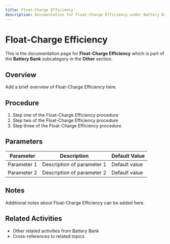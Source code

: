 ```yaml
---
title: Float-Charge Efficiency
description: Documentation for Float-Charge Efficiency under Battery Bank in Other category
---
```


# Float-Charge Efficiency

This is the documentation page for **Float-Charge Efficiency** which is part of the **Battery Bank** subcategory in the **Other** section.

## Overview

Add a brief overview of Float-Charge Efficiency here.

## Procedure

1. Step one of the Float-Charge Efficiency procedure
2. Step two of the Float-Charge Efficiency procedure
3. Step three of the Float-Charge Efficiency procedure

## Parameters

| Parameter | Description | Default Value |
|-----------|-------------|---------------|
| Parameter 1 | Description of parameter 1 | Default value |
| Parameter 2 | Description of parameter 2 | Default value |

## Notes

Additional notes about Float-Charge Efficiency can be added here.

## Related Activities

- Other related activities from Battery Bank
- Cross-references to related topics
